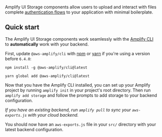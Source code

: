 
Amplify UI Storage components allow users to upload and interact with files complete [authentication flows](https://docs.amplify.aws/lib/storage/getting-started/q/platform/js/)
to your application with minimal boilerplate.

## Quick start

The Amplify UI Storage components work seamlessly with the [Amplify CLI](https://docs.amplify.aws/cli/start/install/)
to **automatically** work with your backend.

First, update `@aws-amplify/cli` with [npm](https://www.npmjs.com/) or [yarn](https://yarnpkg.com/)
if you're using a version before `6.4.0`:

<Tabs>
<TabItem title="npm">

```shell
npm install -g @aws-amplify/cli@latest
```

</TabItem>
<TabItem title="yarn">

```shell
yarn global add @aws-amplify/cli@latest
```

</TabItem>
</Tabs>

Now that you have the Amplify CLI installed, you can set up your Amplify project by running `amplify init` in your project's root directory. Then run `amplify add storage` and follow the prompts to add storage to your backend configuration.

_If you have an existing backend, run `amplify pull` to sync your `aws-exports.js` with your cloud backend._

You should now have an `aws-exports.js` file in your `src/` directory with your latest backend configuration.

<InstallScripts />
